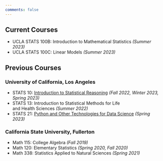 ```yaml
---
comments: false
---
```


## Current Courses

- UCLA STATS 100B: Introduction to Mathematical Statistics *(Summer 2023)*
- UCLA STATS 100C: Linear Models *(Summer 2023)*


## Previous Courses

### University of California, Los Angeles

- STATS 10: [Introduction to Statistical Reasoning](/ucla/stats10/index.qmd)
*(Fall 2022, Winter 2023, Spring 2023)*
- STATS 13: Introduction to Statistical Methods for Life \
and Health Sciences *(Summer 2022)*
- STATS 21: [Python and Other Technologies for Data Science](/ucla/stats21/index.qmd) *(Spring 2023)*

### California State University, Fullerton

- Math 115: College Algebra *(Fall 2019)*
- Math 120: Elementary Statistics *(Spring 2020, Fall 2020)*
- Math 338: Statistics Applied to Natural Sciences *(Spring 2021)*
